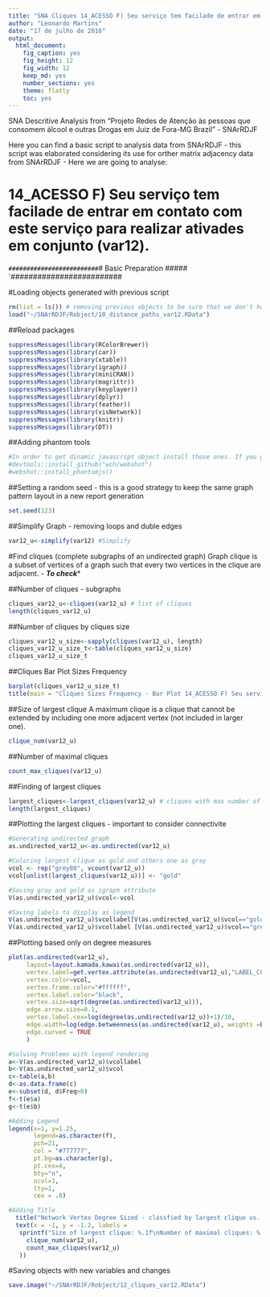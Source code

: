 ```yaml
---
title: "SNA Cliques 14_ACESSO F) Seu serviço tem facilade de entrar em contato com este serviço para realizar ativades em conjunto (var12)."
author: "Leonardo Martins"
date: "17 de julho de 2016"
output: 
  html_document: 
    fig_caption: yes
    fig_height: 12
    fig_width: 12
    keep_md: yes
    number_sections: yes
    theme: flatly
    toc: yes
---
```

SNA Descritive Analysis from "Projeto Redes de Atenção às pessoas que consomem álcool e outras Drogas em Juiz de Fora-MG   Brazil"  - SNArRDJF

Here you can find a basic script to analysis data from SNArRDJF - this script was elaborated considering its use for orther matrix adjacency data from SNArRDJF - Here we are going to analyse:

# 14_ACESSO F) Seu serviço tem facilade de entrar em contato com este serviço para realizar ativades em conjunto (var12).

`#########################
`# Basic Preparation #####
`#########################

#Loading objects generated with previous script 
```r
rm(list = ls()) # removing previous objects to be sure that we don't have objects conflicts name
load("~/SNArRDJF/Robject/10_distance_paths_var12.RData")
```
##Reload packages
```r
suppressMessages(library(RColorBrewer))
suppressMessages(library(car))
suppressMessages(library(xtable))
suppressMessages(library(igraph))
suppressMessages(library(miniCRAN))
suppressMessages(library(magrittr))
suppressMessages(library(keyplayer))
suppressMessages(library(dplyr))
suppressMessages(library(feather))
suppressMessages(library(visNetwork))
suppressMessages(library(knitr))
suppressMessages(library(DT))
```
##Adding phantom tools
```r
#In order to get dinamic javascript object install those ones. If you get problems installing go to Stackoverflow.com and type your error to discover what to do. In some cases the libraries need to be intalled in outside R libs.
#devtools::install_github("wch/webshot")
#webshot::install_phantomjs()
```
##Setting a random seed - this is a good strategy to keep the same graph pattern layout in a new report generation
```r
set.seed(123)
```

##Simplify Graph - removing loops and duble edges 
```r
var12_u<-simplify(var12) #Simplify
```

#Find cliques (complete subgraphs of an undirected graph)
Graph clique is a subset of vertices of a graph such that every two vertices in the clique are adjacent. - ***To check****

##Number of cliques - subgraphs
```r
cliques_var12_u<-cliques(var12_u) # list of cliques 
length(cliques_var12_u)
```
##Number of cliques by cliques size
```r
cliques_var12_u_size<-sapply(cliques(var12_u), length) 
cliques_var12_u_size_t<-table(cliques_var12_u_size)
cliques_var12_u_size_t
```

##Cliques Bar Plot Sizes Frequency
```r
barplot(cliques_var12_u_size_t)
title(main = "Cliques Sizes Frequency - Bar Plot 14_ACESSO F) Seu serviço tem facilade de entrar em contato com este serviço para realizar ativades em conjunto (var12).", font.main = 4)
```

##Size of largest clique 
A maximum clique is a clique that cannot be extended by including one more adjacent vertex (not included in larger one). 
```r
clique_num(var12_u)
```
##Number of maximal cliques
```r
count_max_cliques(var12_u)
```
##Finding of largest cliques
```r
largest_cliques<-largest_cliques(var12_u) # cliques with max number of nodes
length(largest_cliques)
```

##Plotting the largest cliques - important to consider connectivite 
```r
#Generating undirected graph
as.undirected_var12_u<-as.undirected(var12_u)

#Coloring largest clique as gold and others one as gray
vcol <- rep("grey80", vcount(var12_u))
vcol[unlist(largest_cliques(var12_u))] <- "gold"

#Saving gray and gold as igraph attribute
V(as.undirected_var12_u)$vcol<-vcol

#Saving labels to display as legend
V(as.undirected_var12_u)$vcollabel[V(as.undirected_var12_u)$vcol=="gold"]<-"Largets Clique"
V(as.undirected_var12_u)$vcollabel [V(as.undirected_var12_u)$vcol=="grey80"]<-"Others"
```

##Plotting based only on degree measures 
```r
plot(as.undirected(var12_u), 
     layout=layout.kamada.kawai(as.undirected(var12_u)), 
     vertex.label=get.vertex.attribute(as.undirected(var12_u),"LABEL_COR"),
     vertex.color=vcol,
     vertex.frame.color="#ffffff",
     vertex.label.color="black",
     vertex.size=sqrt(degree(as.undirected(var12_u))),
     edge.arrow.size=0.1,
     vertex.label.cex=log(degree(as.undirected(var12_u))+1)/10,
     edge.width=log(edge.betweenness(as.undirected(var12_u), weights =E(as.undirected(var12_u))$var12))/50,
     edge.curved = TRUE
     )

#Solving Problems with legend rendering 
a<-V(as.undirected_var12_u)$vcollabel
b<-V(as.undirected_var12_u)$vcol
c<-table(a,b)
d<-as.data.frame(c)
e<-subset(d, d$Freq>0)
f<-t(e$a)
g<-t(e$b)

#Adding Legend
legend(x=1, y=1.25,
       legend=as.character(f),
       pch=21,
       col = "#777777", 
       pt.bg=as.character(g),
       pt.cex=4,
       bty="n", 
       ncol=1,
       lty=1,
       cex = .8)

#Adding Title
  title("Network Vertex Degree Sized - classfied by largest clique vs. others", sub = "Source: from authors ")
  text(x = -1, y = -1.2, labels = 
   sprintf("Size of largest clique: %.1f\nNumber of maximal cliques: %.1f",
     clique_num(var12_u), 
     count_max_cliques(var12_u)
   ))
```

#Saving objects with new variables and changes
```r
save.image("~/SNArRDJF/Robject/12_cliques_var12.RData") 
```


